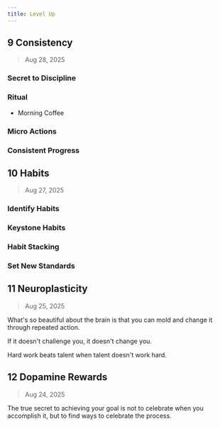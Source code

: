 ```yaml
---
title: Level Up
---
```


## 9 Consistency

> Aug 28, 2025

### Secret to Discipline

### Ritual

- Morning Coffee

### Micro Actions

### Consistent Progress

## 10 Habits

> Aug 27, 2025

### Identify Habits

### Keystone Habits

### Habit Stacking

### Set New Standards

## 11 Neuroplasticity

> Aug 25, 2025

What's so beautiful about the brain is that you can mold and change it through repeated action.

If it doesn't challenge you, it doesn't change you.

Hard work beats talent when talent doesn't work hard.

## 12 Dopamine Rewards

> Aug 24, 2025

The true secret to achieving your goal is not to celebrate when you accomplish it, but to find ways to celebrate the process.

